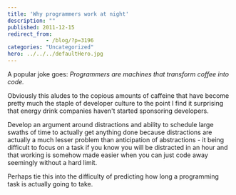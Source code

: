 ```yaml
---
title: 'Why programmers work at night'
description: ""
published: 2011-12-15
redirect_from: 
            - /blog/?p=3196
categories: "Uncategorized"
hero: ../../../defaultHero.jpg
---
```

A popular joke goes: _Programmers are machines that transform coffee into code._



Obviously this aludes to the copious amounts of caffeine that have become pretty much the staple of developer culture to the point I find it surprising that energy drink companies haven&#x27;t started sponsoring developers.



Develop an argument around distractions and ability to schedule large swaths of time to actually get anything done because distractions are actually a much lesser problem than anticipation of abstractions - it being difficult to focus on a task if you know you will be distracted in an hour and that working is somehow made easier when you can just code away seemingly without a hard limit.



Perhaps tie this into the difficulty of predicting how long a programming task is actually going to take.